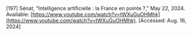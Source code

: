 \[197\]	Sénat, “Intelligence artificielle : la France en pointe ?,” May 22, 2024\. Available: [https://www.youtube.com/watch?v=tWXuGuOHMhk](https://www.youtube.com/watch?v=tWXuGuOHMhk). \[Accessed: Aug. 16, 2024\]